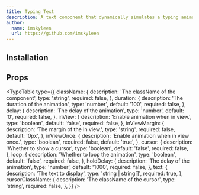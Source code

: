 ```yaml
---
title: Typing Text
description: A text component that dynamically simulates a typing animation, progressively revealing characters as if typed in real-time.
author:
  name: imskyleen
  url: https://github.com/imskyleen
---
```


<ComponentPreview name="typing-text-demo" />

## Installation

<ComponentInstallation name="typing-text" />

## Props

<TypeTable
  type={{
    className: {
      description: 'The className of the component',
      type: 'string',
      required: false,
    },
    duration: {
      description: 'The duration of the animation',
      type: 'number',
      default: '100',
      required: false,
    },
    delay: {
      description: 'The delay of the animation',
      type: 'number',
      default: '0',
      required: false,
    },
    inView: {
      description: 'Enable animation when in view.',
      type: 'boolean',
      default: 'false',
      required: false,
    },
    inViewMargin: {
      description: 'The margin of the in view.',
      type: 'string',
      required: false,
      default: '0px',
    },
    inViewOnce: {
      description: 'Enable animation when in view once.',
      type: 'boolean',
      required: false,
      default: 'true',
    },
    cursor: {
      description: 'Whether to show a cursor',
      type: 'boolean',
      default: 'false',
      required: false,
    },
    loop: {
      description: 'Whether to loop the animation',
      type: 'boolean',
      default: 'false',
      required: false,
    },
    holdDelay: {
      description: 'The delay of the animation',
      type: 'number',
      default: '1000',
      required: false,
    },
    text: {
      description: 'The text to display',
      type: 'string | string[]',
      required: true,
    },
    cursorClassName: {
      description: 'The className of the cursor',
      type: 'string',
      required: false,
    },
  }}
/>

